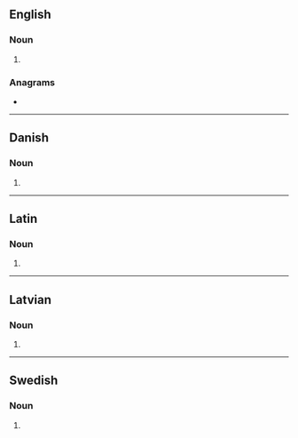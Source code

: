{{also|álgebras}}
==English==

===Noun===
{{head|en|noun plural form}}

# {{plural of|algebra|lang=en}}

===Anagrams===
* {{anagrams|en|a=aabeglrs|Labarges|sargable}}

----

==Danish==

===Noun===
{{head|da|noun form}}

# {{inflection of|da|algebra||indef|gen|s}}

----

==Latin==

===Noun===
{{la-noun-form|algebrās}}

# {{inflection of|algebra||acc|p|lang=la}}

----

==Latvian==

===Noun===
{{head|lv|noun form|g=f}}

# {{lv-inflection of|algebra|gen|s}}

----

==Swedish==

===Noun===
{{head|sv|noun form}}

# {{sv-noun-form-indef-gen|algebra}}